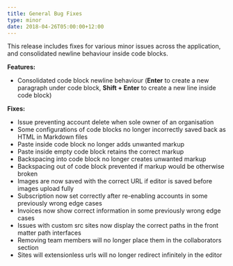 ```yaml
---
title: General Bug Fixes
type: minor
date: 2018-04-26T05:00:00+12:00
---
```


This release includes fixes for various minor issues across the application, and consolidated newline behaviour inside code blocks.

**Features:**

* Consolidated code block newline behaviour (**Enter** to create a new paragraph under code block, **Shift + Enter** to create a new line inside code block)

**Fixes:**

* Issue preventing account delete when sole owner of an organisation
* Some configurations of code blocks no longer incorrectly saved back as HTML in Markdown files
* Paste inside code block no longer adds unwanted markup
* Paste inside empty code block retains the correct markup
* Backspacing into code block no longer creates unwanted markup
* Backspacing out of code block prevented if markup would be otherwise broken
* Images are now saved with the correct URL if editor is saved before images upload fully
* Subscription now set correctly after re-enabling accounts in some previously wrong edge cases
* Invoices now show correct information in some previously wrong edge cases
* Issues with custom src sites now display the correct paths in the front matter path interfaces
* Removing team members will no longer place them in the collaborators section
* Sites will extensionless urls will no longer redirect infinitely in the editor